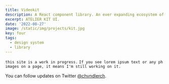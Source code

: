 ```yaml
---
title: Videokit
description: A React component library. An ever expanding ecosystem of design components and styles.
excerpt: ATELIER KIT UI.
date: '2022-08-27'
image: /static/img/projects/kit.jpg
key: four
tags:
  - design system
  - library
---
```


`this site is a work in progress.`
`If you see lorem ipsum text or any ph images on a page, it means I'm still working on it.`

You can follow updates on Twitter [@chvndlerch](https://twitter.com/chvndlerch).
